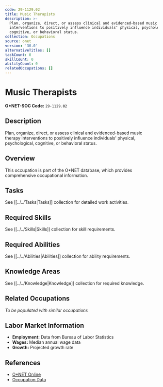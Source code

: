 ```yaml
---
code: 29-1129.02
title: Music Therapists
description: >-
  Plan, organize, direct, or assess clinical and evidenced-based music therapy
  interventions to positively influence individuals' physical, psychological,
  cognitive, or behavioral status.
collection: Occupations
source: onet
version: '30.0'
alternativeTitles: []
taskCount: 0
skillCount: 0
abilityCount: 0
relatedOccupations: []
---
```

# Music Therapists

**O*NET-SOC Code:** `29-1129.02`

## Description

Plan, organize, direct, or assess clinical and evidenced-based music therapy interventions to positively influence individuals' physical, psychological, cognitive, or behavioral status.

## Overview

This occupation is part of the O*NET database, which provides comprehensive occupational information.

## Tasks

See [[../../Tasks|Tasks]] collection for detailed work activities.

## Required Skills

See [[../../Skills|Skills]] collection for skill requirements.

## Required Abilities

See [[../../Abilities|Abilities]] collection for ability requirements.

## Knowledge Areas

See [[../../Knowledge|Knowledge]] collection for required knowledge.

## Related Occupations

*To be populated with similar occupations*

## Labor Market Information

- **Employment:** Data from Bureau of Labor Statistics
- **Wages:** Median annual wage data
- **Growth:** Projected growth rate

## References

- [O*NET Online](https://www.onetonline.org/link/summary/29-1129.02)
- [Occupation Data](https://www.onetcenter.org/)
